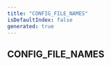 ```yaml
---
title: "CONFIG_FILE_NAMES"
isDefaultIndex: false
generated: true
---
```



<!-- This file was generated from the CommandKit source. Do not modify. Instead, re-run the "docgen" script -->


## CONFIG_FILE_NAMES

<GenerationInfo sourceFile="packages/commandkit/src/config/loader.ts" sourceLine="6" packageName="commandkit" />



